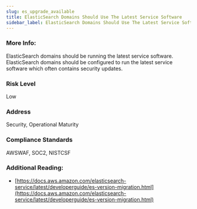 ```yaml
---
slug: es_upgrade_available
title: ElasticSearch Domains Should Use The Latest Service Software
sidebar_label: ElasticSearch Domains Should Use The Latest Service Software
---
```


### More Info:

ElasticSearch domains should be running the latest service software. ElasticSearch domains should be configured to run the latest service software which often contains security updates.

### Risk Level

Low

### Address

Security, Operational Maturity

### Compliance Standards

AWSWAF, SOC2, NISTCSF

### Additional Reading:

- [https://docs.aws.amazon.com/elasticsearch-service/latest/developerguide/es-version-migration.html](https://docs.aws.amazon.com/elasticsearch-service/latest/developerguide/es-version-migration.html) 

